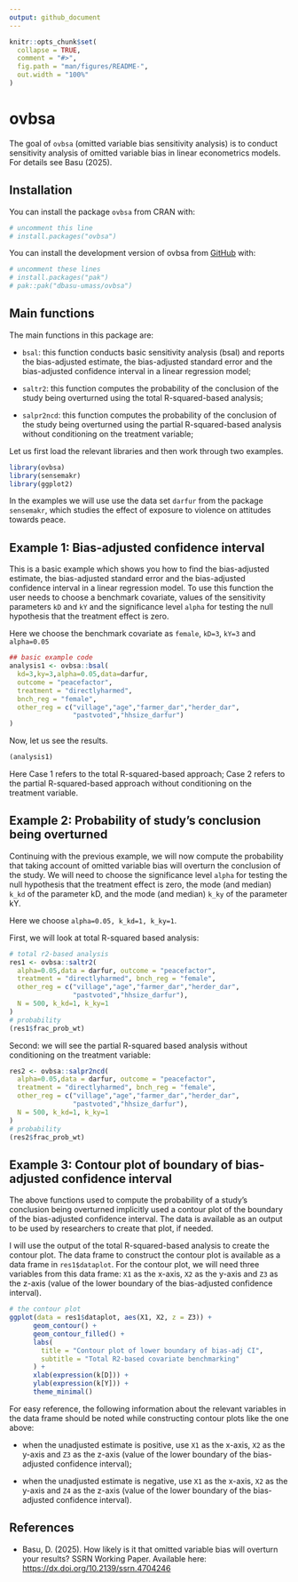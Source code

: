 ```yaml
---
output: github_document
---
```


<!-- README.md is generated from README.Rmd. Please edit that file -->

```r
knitr::opts_chunk$set(
  collapse = TRUE,
  comment = "#>",
  fig.path = "man/figures/README-",
  out.width = "100%"
)
```

# ovbsa

<!-- badges: start -->
<!-- badges: end -->

The goal of `ovbsa` (omitted variable bias sensitivity analysis) is to conduct sensitivity analysis of omitted variable bias in linear econometrics models. For details see Basu (2025).

## Installation

You can install the package `ovbsa` from CRAN with:

```r
# uncomment this line
# install.packages("ovbsa")
```


You can install the development version of ovbsa from [GitHub](https://github.com/) with:

``` r
# uncomment these lines
# install.packages("pak")
# pak::pak("dbasu-umass/ovbsa")
```

## Main functions

The main functions in this package are:

- `bsal`: this function conducts basic sensitivity analysis (bsal) and reports the bias-adjusted estimate, the bias-adjusted standard error and the bias-adjusted confidence interval in a linear regression model;

- `saltr2`: this function computes the probability of the conclusion of the study being overturned using the total R-squared-based analysis;

- `salpr2ncd`: this function computes the probability of the conclusion of the study being overturned using the partial R-squared-based analysis without conditioning on the treatment variable;


Let us first load the relevant libraries and then work through two examples.

```r
library(ovbsa)
library(sensemakr)
library(ggplot2)

```

In the examples we will use use the data set `darfur` from the package `sensemakr`, which studies the effect of exposure to violence on attitudes towards peace. 

## Example 1: Bias-adjusted confidence interval

This is a basic example which shows you how to find the bias-adjusted estimate, the bias-adjusted standard error and the bias-adjusted confidence interval in a linear regression model. To use this function the user needs to choose a benchmark covariate, values of the sensitivity parameters `kD` and `kY` and the significance level `alpha` for testing the null hypothesis that the treatment effect is zero. 

Here we choose the benchmark covariate as `female`, `kD=3`, `kY=3` and `alpha=0.05`

```r
## basic example code
analysis1 <- ovbsa::bsal(
  kd=3,ky=3,alpha=0.05,data=darfur,
  outcome = "peacefactor",
  treatment = "directlyharmed",
  bnch_reg = "female",
  other_reg = c("village","age","farmer_dar","herder_dar",
                "pastvoted","hhsize_darfur")
)
```

Now, let us see the results.

```r
(analysis1)
```

Here Case 1 refers to the total R-squared-based approach; Case 2 refers to the partial R-squared-based approach without conditioning on the treatment variable.

## Example 2: Probability of study's conclusion being overturned

Continuing with the previous example, we will now compute the probability that taking account of omitted variable bias will overturn the conclusion of the study. We will need to choose the significance level `alpha` for testing the null hypothesis that the treatment effect is zero, the mode (and median) `k_kd` of the parameter kD, and the mode (and median) `k_ky` of the parameter kY.

Here we choose `alpha=0.05, k_kd=1, k_ky=1`.

First, we will look at total R-squared based analysis:
```r
# total r2-based analysis
res1 <- ovbsa::saltr2(
  alpha=0.05,data = darfur, outcome = "peacefactor",
  treatment = "directlyharmed", bnch_reg = "female",
  other_reg = c("village","age","farmer_dar","herder_dar",
                "pastvoted","hhsize_darfur"),
  N = 500, k_kd=1, k_ky=1
)
# probability
(res1$frac_prob_wt)
```

Second: we will see the partial R-squared based analysis without conditioning on the treatment variable:
```r
res2 <- ovbsa::salpr2ncd(
  alpha=0.05,data = darfur, outcome = "peacefactor",
  treatment = "directlyharmed", bnch_reg = "female",
  other_reg = c("village","age","farmer_dar","herder_dar",
                "pastvoted","hhsize_darfur"),
  N = 500, k_kd=1, k_ky=1
)
# probability
(res2$frac_prob_wt)

```



## Example 3: Contour plot of boundary of bias-adjusted confidence interval

The above functions used to compute the probability of a study's conclusion being overturned implicitly used a contour plot of the boundary of the bias-adjusted confidence interval. The data is available as an output to be used by researchers to create that plot, if needed. 

I will use the output of the total R-squared-based analysis to create the contour plot. The data frame to construct the contour plot is available as a data frame in `res1$dataplot`. For the contour plot, we will need three variables from this data frame: `X1` as the x-axis, `X2` as the y-axis and `Z3` as the z-axis (value of the lower boundary of the bias-adjusted confidence interval).

```r
# the contour plot  
ggplot(data = res1$dataplot, aes(X1, X2, z = Z3)) +
      geom_contour() +
      geom_contour_filled() +
      labs(
        title = "Contour plot of lower boundary of bias-adj CI",
        subtitle = "Total R2-based covariate benchmarking"
      ) +
      xlab(expression(k[D])) +
      ylab(expression(k[Y])) +
      theme_minimal()
```

For easy reference, the following information about the relevant variables in the data frame should be noted while constructing contour plots like the one above:

- when the unadjusted estimate is positive, use  `X1` as the x-axis, `X2` as the y-axis and `Z3` as the z-axis (value of the lower boundary of the bias-adjusted confidence interval);

- when the unadjusted estimate is negative, use  `X1` as the x-axis, `X2` as the y-axis and `Z4` as the z-axis (value of the lower boundary of the bias-adjusted confidence interval).


## References

- Basu, D. (2025). How likely is it that omitted variable bias will overturn your results? SSRN Working Paper. Available here: <https://dx.doi.org/10.2139/ssrn.4704246>

